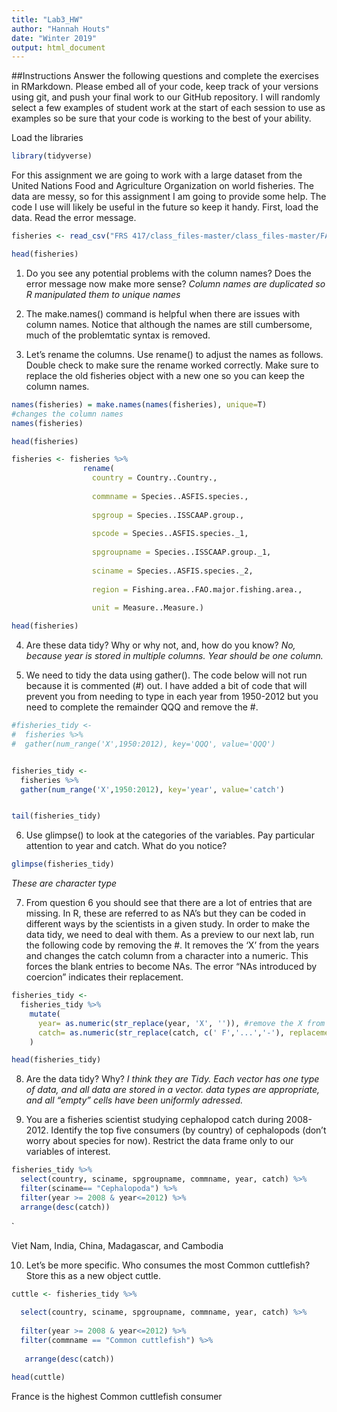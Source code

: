 ---
title: "Lab3_HW"
author: "Hannah Houts"
date: "Winter 2019"
output: html_document
---

##Instructions
Answer the following questions and complete the exercises in RMarkdown. Please embed all of your code, keep track of your versions using git, and push your final work to our GitHub repository. I will randomly select a few examples of student work at the start of each session to use as examples so be sure that your code is working to the best of your ability.

Load the libraries
```{r}
library(tidyverse)
```

For this assignment we are going to work with a large dataset from the United Nations Food and Agriculture Organization on world fisheries. The data are messy, so for this assignment I am going to provide some help. The code I use will likely be useful in the future so keep it handy. First, load the data. Read the error message.

```{r}
fisheries <- read_csv("FRS 417/class_files-master/class_files-master/FAO_1950to2012_111914.csv")

```
```{r}
head(fisheries)
```

1. Do you see any potential problems with the column names? Does the error message now make more sense?
_Column names are duplicated so R manipulated them to unique names_

2. The make.names() command is helpful when there are issues with column names. Notice that although the names are still cumbersome, much of the problemtatic syntax is removed.

3. Let's rename the columns. Use rename() to adjust the names as follows. Double check to make sure the rename worked correctly. Make sure to replace the old fisheries object with a new one so you can keep the column names.

```{r}
names(fisheries) = make.names(names(fisheries), unique=T) 
#changes the column names
names(fisheries)
```


```{r}
head(fisheries)
```

```{r}
fisheries <- fisheries %>% 
                rename(
                  country = Country..Country.,
                      
                  commname = Species..ASFIS.species.,
               
                  spgroup = Species..ISSCAAP.group.,    
              
                  spcode = Species..ASFIS.species._1,  
                  
                  spgroupname = Species..ISSCAAP.group._1,
                  
                  sciname = Species..ASFIS.species._2,
              
                  region = Fishing.area..FAO.major.fishing.area.,
                 
                  unit = Measure..Measure.)

head(fisheries)

```

4. Are these data tidy? Why or why not, and, how do you know?
 _No, because year is stored in multiple columns. Year should be one column._

5. We need to tidy the data using gather(). The code below will not run because it is commented (#) out. I have added a bit of code that will prevent you from needing to type in each year from 1950-2012 but you need to complete the remainder QQQ and remove the #.

```{r}
#fisheries_tidy <- 
#  fisheries %>% 
#  gather(num_range('X',1950:2012), key='QQQ', value='QQQ')


fisheries_tidy <- 
  fisheries %>% 
  gather(num_range('X',1950:2012), key='year', value='catch')


tail(fisheries_tidy)
```

6. Use glimpse() to look at the categories of the variables. Pay particular attention to year and catch. What do you notice?
```{r}
glimpse(fisheries_tidy)
```

_These are character type_



7. From question 6 you should see that there are a lot of entries that are missing. In R, these are referred to as NA's but they can be coded in different ways by the scientists in a given study. In order to make the data tidy, we need to deal with them. As a preview to our next lab, run the following code by removing the #. It removes the 'X' from the years and changes the catch column from a character into a numeric. This forces the blank entries to become NAs. The error "NAs introduced by coercion" indicates their replacement.

```{r}
fisheries_tidy <- 
  fisheries_tidy %>% 
    mutate(
      year= as.numeric(str_replace(year, 'X', '')), #remove the X from year
      catch= as.numeric(str_replace(catch, c(' F','...','-'), replacement = '')) #replace character strings with NA
    )
```

```{r}
head(fisheries_tidy)
```


8. Are the data tidy? Why?
_I think they are Tidy. Each vector has one type of data, and all data are stored in a vector. data types are appropriate, and all "empty" cells have been uniformly adressed._

9. You are a fisheries scientist studying cephalopod catch during 2008-2012. Identify the top five consumers (by country) of cephalopods (don't worry about species for now). Restrict the data frame only to our variables of interest.


```{r}
fisheries_tidy %>%
  select(country, sciname, spgroupname, commname, year, catch) %>%
  filter(sciname== "Cephalopoda") %>%
  filter(year >= 2008 & year<=2012) %>%
  arrange(desc(catch))
```
`

Viet Nam, India, China, Madagascar, and Cambodia

10. Let's be more specific. Who consumes the most Common cuttlefish? Store this as a new object cuttle.



```{r}
cuttle <- fisheries_tidy %>%
  
  select(country, sciname, spgroupname, commname, year, catch) %>%
  
  filter(year >= 2008 & year<=2012) %>%
  filter(commname == "Common cuttlefish") %>%
 
   arrange(desc(catch))

head(cuttle)
```

France is the highest Common cuttlefish consumer


















